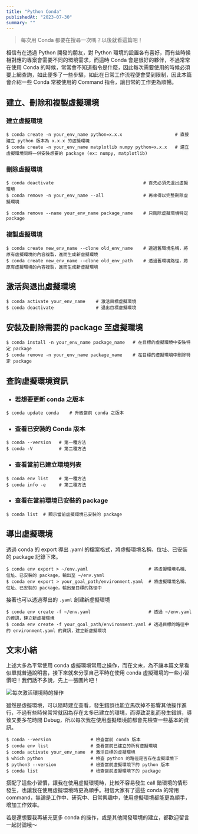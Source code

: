 ```yaml
---
title: "Python Conda"
publishedAt: "2023-07-30"
summary: ""
---
```


> 每次用 Conda 都要在搜尋一次嗎？以後就看這篇吧！

相信有在透過 Python 開發的朋友，對 Python 環境的設置各有喜好，而有些時候相對應的專案會需要不同的環境需求，而這時 Conda 會是很好的夥伴，不過常常在使用 Conda 的時候，常常會不知道指令是什麼，因此每次需要使用的時候必須要上網查詢，如此便多了一些步驟，如此在日常工作流程便會受到限制，因此本篇會介紹一些 Conda 常被使用的 Command 指令，讓日常的工作更為順暢。


## 建立、刪除和複製虛擬環境

### 建立虛擬環境

``` shell
$ conda create -n your_env_name python=x.x.x                    # 直接建立 python 版本為 x.x.x 的虛擬環境
$ conda create -n your_env_name matplotlib numpy python=x.x.x   # 建立虛擬環境同時一併安裝想要的 package (ex: numpy, matplotlib)
```

### 刪除虛擬環境

``` shell
$ conda deactivate                                  # 首先必須先退出虛擬環境
$ conda remove -n your_env_name --all               # 再來得以完整刪除虛擬環境

$ conda remove --name your_env_name package_name    # 只刪除虛擬環境特定 package
```

### 複製虛擬環境

``` shell
$ conda create new_env_name --clone old_env_name    # 透過舊環境名稱，將原有虛擬環境的內容複製，進而生成新虛擬環境
$ conda create new_env_name --clone old_env_path    # 透過舊環境路徑，將原有虛擬環境的內容複製，進而生成新虛擬環境
```

## 激活與退出虛擬環境

``` shell
$ conda activate your_env_name    # 激活目標虛擬環境
$ conda deactivate                # 退出目標虛擬環境
```

## 安裝及刪除需要的 package 至虛擬環境

``` shell
$ conda install -n your_env_name package_name   # 在目標的虛擬環境中安裝特定 package
$ conda remove -n your_env_name package_name    # 在目標的虛擬環境中刪除特定 package
```

## 查詢虛擬環境資訊

* ### 若想要更新 conda 之版本

``` shell
$ conda update conda    # 升級當前 conda 之版本
```
* ### 查看已安裝的 Conda 版本

``` shell
$ conda --version   # 第一種方法
$ conda -V          # 第二種方法
```
* ### 查看當前已建立環境列表
  
``` shell
$ conda env list    # 第一種方法
$ conda info -e     # 第二種方法
```

* ### 查看在當前環境已安裝的 package

``` shell
$ conda list  # 顯示當前虛擬環境已安裝的 package
```

## 導出虛擬環境
透過 conda 的 export 導出 .yaml 的檔案格式，將虛擬環境名稱、位址、已安裝的 package 記錄下來。

``` shell
$ conda env export > ~/env.yaml                       # 將虛擬環境名稱、位址、已安裝的 package，輸出至 ~/env.yaml
$ conda env export > your_goal_path/environment.yaml  # 將虛擬環境名稱、位址、已安裝的 package，輸出至目標的路徑中
```

接著也可以透過導出的 `.yaml` 創建新虛擬環境

``` shell
$ conda env create -f ~/env.yaml                      # 透過 ~/env.yaml 的資訊，建立新虛擬環境
$ conda env create -f your_goal_path/environment.yaml # 透過目標的路徑中的 environment.yaml 的資訊，建立新虛擬環境
```

## 文末小結

上述大多為平常使用 conda 虛擬環境常用之操作，而在文末，為不讓本篇文章看似單就普通說明書，接下來就來分享自己平時在使用 conda 虛擬環境的一些小習慣吧！我們話不多說，先上一張圖片吧！


![每次激活環境時的操作](https://miro.medium.com/v2/resize:fit:1400/format:webp/1*HINgY65FwzLssf65NsA8tQ.png "每次激活環境時的操作")

雖然是虛擬環境，可以隨時建立查看，發生錯誤也能立馬砍掉不影響其他操作進行，不過有些時候常常就因為存在太多已建立的環境，而導致混亂而發生錯誤，導致又要多花時間 Debug，所以每次我在使用虛擬環境前都會先檢查一些基本的資訊。

``` shell
$ conda --version               # 檢查當前 conda 版本
$ conda env list                # 查看當前已建立的所有虛擬環境
$ conda activate your_env_name  # 激活目標的虛擬環境
$ which python                  # 檢查 python 的路徑是否存在虛擬環境下
$ python3 --version             # 檢查當前虛擬環境下的 python 版本
$ conda list                    # 檢查當前虛擬環境下的 package
```
搭配了這些小習慣，讓我在使用虛擬環境時，比較不容易發生 call 錯環境的情形發生，也讓我在使用虛擬環境時更為順手。相信大家有了這些 conda 的常用 command，無論是工作中、研究中、日常興趣中，使用虛擬環境都能更為順手，增加工作效率。

若是還想要我再補充更多 conda 的操作，或是其他開發環境的建立，都歡迎留言一起討論哦～
